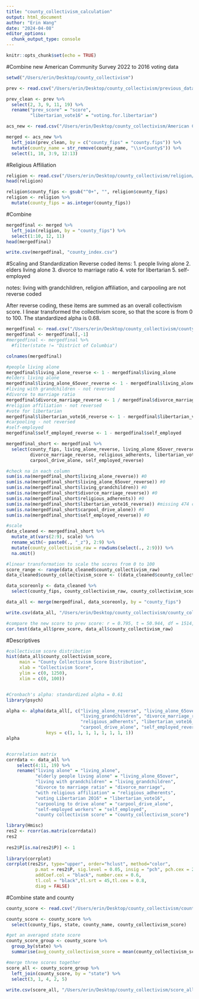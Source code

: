 ```yaml
---
title: "county_collectivism_calculation"
output: html_document
author: "Erin Wang"
date: "2024-04-08"
editor_options: 
  chunk_output_type: console
---
```


```r
knitr::opts_chunk$set(echo = TRUE)
```

#Combine new American Community Survey 2022 to 2016 voting data
```r
setwd("/Users/erin/Desktop/county_collectivism")

prev <- read.csv("/Users/erin/Desktop/county_collectivism/previous_data/ICscoreall.csv")

prev_clean <- prev %>% 
  select(2, 3, 9, 11, 19) %>% 
  rename("prev_score" = "score",
         "libertarian_vote16" = "voting.for.libertarian")

acs_new <- read.csv("/Users/erin/Desktop/county_collectivism/American Community Survey 5-year/ACS22_5year_county.csv") #American Community Survey

merged <- acs_new %>% 
  left_join(prev_clean, by = c("county_fips" = "county.fips")) %>% 
  mutate(county_name = str_remove(county_name, "\\s+County$")) %>% 
  select(1, 10, 3:9, 12:13)

```


#Religious Affiliation
```r
religion <- read.csv("/Users/erin/Desktop/county_collectivism/religion/adherence_rate_county.csv")
head(religion)

religion$county_fips <- gsub("^0+", "", religion$county_fips)
religion <- religion %>%
  mutate(county_fips = as.integer(county_fips))

```

#Combine 
```r
mergedfinal <- merged %>% 
  left_join(religion, by = "county_fips") %>% 
  select(1:10, 12, 11)
head(mergedfinal)

write.csv(mergedfinal, "county_index.csv")

```



#Scaling and Standardization
Reverse coded items:
1. people living alone
2. elders living alone
3. divorce to marriage ratio
4. vote for libertarian
5. self-employed

notes: living with grandchildren, religion affiliation, and carpooling are not reverse coded

After reverse coding, these items are summed as an overall collectivism score. I linear transformed the collectivism score, so that the score is from 0 to 100. The standardized alpha is 0.68.

```r
mergedfinal <- read.csv("/Users/erin/Desktop/county_collectivism/county_index.csv")
mergedfinal <- mergedfinal[,-1]
#mergedfinal <- mergedfinal %>% 
  #filter(state != "District of Columbia")

colnames(mergedfinal)

#people living alone
mergedfinal$living_alone_reverse <- 1 - mergedfinal$living_alone
#elders living alone
mergedfinal$living_alone_65over_reverse <- 1 - mergedfinal$living_alone_65over
#living with grandchildren - not reversed
#divorce to marriage ratio
mergedfinal$divorce_marriage_reverse <- 1 / mergedfinal$divorce_marriage
#religion affiliation - not reversed
#vote for libertarian
mergedfinal$libertarian_vote16_reverse <- 1 - mergedfinal$libertarian_vote16
#carpooling - not reversed
#self-employed
mergedfinal$self_employed_reverse <- 1 - mergedfinal$self_employed

mergedfinal_short <- mergedfinal %>% 
  select(county_fips, living_alone_reverse, living_alone_65over_reverse, living_grandchildren, 
         divorce_marriage_reverse, religious_adherents, libertarian_vote16_reverse,
         carpool_drive_alone, self_employed_reverse) 

#check na in each column
sum(is.na(mergedfinal_short$living_alone_reverse)) #0
sum(is.na(mergedfinal_short$living_alone_65over_reverse)) #0
sum(is.na(mergedfinal_short$living_grandchildren)) #0
sum(is.na(mergedfinal_short$divorce_marriage_reverse)) #0
sum(is.na(mergedfinal_short$religious_adherents)) #0
sum(is.na(mergedfinal_short$libertarian_vote16_reverse)) #missing 474 counties
sum(is.na(mergedfinal_short$carpool_drive_alone)) #0
sum(is.na(mergedfinal_short$self_employed_reverse)) #0

#scale
data_cleaned <- mergedfinal_short %>% 
  mutate_at(vars(2:9), scale) %>% 
  rename_with(~ paste0(., "_z"), 2:9) %>%
  mutate(county_collectivism_raw = rowSums(select(., 2:9))) %>% 
  na.omit()

#linear transformation to scale the scores from 0 to 100
score_range <- range(data_cleaned$county_collectivism_raw)
data_cleaned$county_collectivism_score <- ((data_cleaned$county_collectivism_raw - score_range[1]) / (score_range[2] - score_range[1])) * 100

data_scoreonly <- data_cleaned %>% 
  select(county_fips, county_collectivism_raw, county_collectivism_score)

data_all <- merge(mergedfinal, data_scoreonly, by = "county_fips")

write.csv(data_all, "/Users/erin/Desktop/county_collectivism/county_collectivism_score_all.csv")

#compare the new score to prev score: r = 0.795, t = 50.944, df = 1514, p-value < 2.2e-16
cor.test(data_all$prev_score, data_all$county_collectivism_raw)

```


#Descriptives
```r
#collectivism score distribution
hist(data_all$county_collectivism_score,
     main = "County Collectivism Score Distribution",
     xlab = "Collectivism Score",
     ylim = c(0, 1250), 
     xlim = c(0, 100))


#Cronbach's alpha: standardized alpha = 0.61
library(psych)

alpha <- alpha(data_all[, c("living_alone_reverse", "living_alone_65over_reverse", 
                            "living_grandchildren", "divorce_marriage_reverse",
                            "religious_adherents", "libertarian_vote16_reverse", 
                            "carpool_drive_alone", "self_employed_reverse")], 
               keys = c(1, 1, 1, 1, 1, 1, 1, 1))
alpha


#correlation matrix
corrdata <- data_all %>% 
    select(4:11, 19) %>% 
    rename("living alone" = "living_alone",
           "elderly people living alone" = "living_alone_65over",
           "living with grandchildren" = "living_grandchildren",
           "divorce to marriage ratio" = "divorce_marriage",
           "with religious affiliation" = "religious_adherents",
           "voting Libertarian 2016" = "libertarian_vote16",
           "carpooling to drive alone" = "carpool_drive_alone",
           "self-employed workers" = "self_employed",
           "county collectivism score" = "county_collectivism_score")

library(Hmisc)
res2 <- rcorr(as.matrix(corrdata))
res2
  
res2$P[is.na(res2$P)] <- 1
  
library(corrplot)
corrplot(res2$r, type="upper", order="hclust", method="color",
           p.mat = res2$P, sig.level = 0.05, insig = "pch", pch.cex = 2, pch = 4,
           addCoef.col = "black", number.cex = 0.6,
           tl.col = "black",tl.srt = 45,tl.cex = 0.8, 
           diag = FALSE)


```



#Combine state and county
```r
county_score <- read.csv("/Users/erin/Desktop/county_collectivism/county_collectivism_score_all.csv")

county_score <- county_score %>% 
  select(county_fips, state, county_name, county_collectivism_score)

#get an averaged state score
county_score_group <- county_score %>% 
  group_by(state) %>% 
  summarise(avg_county_collectivism_score = mean(county_collectivism_score, na.rm = TRUE))

#merge three scores together
score_all <- county_score_group %>% 
  left_join(county_score, by = "state") %>% 
  select(3, 1, 4, 2, 5)
  
write.csv(score_all, "/Users/erin/Desktop/county_collectivism/score_all.csv")

```



 